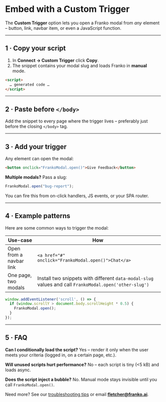 # Embed with a Custom Trigger

The **Custom Trigger** option lets you open a Franko modal from *any* element – button, link, navbar item, or even a JavaScript function.

---

## 1 · Copy your script

1. In **Connect → Custom Trigger** click **Copy**.
2. The snippet contains your modal slug and loads Franko in **manual** mode.

```html
<script>
  … generated code …
</script>
```

---

## 2 · Paste before `</body>`

Add the snippet to every page where the trigger lives – preferably just before the closing `</body>` tag.

---

## 3 · Add your trigger

Any element can open the modal:

```html
<button onclick="FrankoModal.open()">Give Feedback</button>
```

**Multiple modals?** Pass a slug:

```js
FrankoModal.open("bug-report");
```

You can fire this from on-click handlers, JS events, or your SPA router.

---

## 4 · Example patterns

Here are some common ways to trigger the modal:

| Use-case | How |
|----------|-----|
| Open from a navbar link | `<a href="#" onclick="FrankoModal.open()">Chat</a>` |
| One page, two modals | Install two snippets with different `data-modal-slug` values and call `FrankoModal.open('other-slug')` |

```js title="Trigger when user scrolls 50%"
window.addEventListener('scroll', () => {
  if (window.scrollY > document.body.scrollHeight * 0.5) {
    FrankoModal.open();
  }
});
```

---

## 5 · FAQ

**Can I conditionally load the script?** Yes – render it only when the user meets your criteria (logged in, on a certain page, etc.).

**Will unused scripts hurt performance?** No – each script is tiny (<5 kB) and loads async.

**Does the script inject a bubble?** No. Manual mode stays invisible until you call `FrankoModal.open()`.

Need more? See our [troubleshooting tips](./bubble.md#5--troubleshooting) or email **fletcher@franko.ai**. 